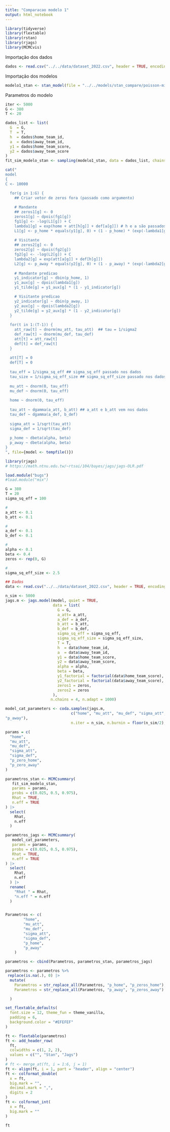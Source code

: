 ```yaml
---
title: "Comparacao modelo 1"
output: html_notebook
---
```


```r
library(tidyverse)
library(flextable)
library(rstan)
library(rjags)
library(MCMCvis)
```

Importação dos dados 
```r
dados <- read.csv("../../data/dataset_2022.csv", header = TRUE, encoding = 'UTF-8')
```

Importação dos modelos
```r
modelo1_stan <- stan_model(file = "../../models/stan_compare/poisson-misto-zero-inflado.stan")
```

Parametros do modelo
```r
iter <- 5000
G <- 380
T <- 20

dados_list <- list(
  G  = G,
  T  = T,
  h  = dados$home_team_id,
  a  = dados$away_team_id,
  y1 = dados$home_team_score,
  y2 = dados$away_team_score
)
fit_sim_modelo_stan <- sampling(modelo1_stan, data = dados_list, chains = 4, iter = iter, cores = 1)
```

```r
cat("
model
{   
C <- 10000

  for(g in 1:G) {  
    ## Criar vetor de zeros fora (passado como argumento)
    
    # Mandante
    ## zeros1[g] <- 0 
    zeros1[g] ~ dpois(fg1[g])
    fg1[g] <- -log(L1[g]) + C
    lambda1[g] = exp(home + att[h[g]] + def[a[g]]) # h e a são passados nos dados
    L1[g] <- p_home * equals(y1[g], 0) + (1 - p_home) * (exp(-lambda1[g]) * lambda1[g] ^ y1[g]) / y1_factorial[g]
    
    # Visitante
    ## zeros2[g] <- 0 
    zeros2[g] ~ dpois(fg2[g])
    fg2[g] <- -log(L2[g]) + C
    lambda2[g] = exp(att[a[g]] + def[h[g]])
    L2[g] <- p_away * equals(y2[g], 0) + (1 - p_away) * (exp(-lambda2[g]) * lambda2[g] ^ y2[g]) / y2_factorial[g]
    
    # Mandante predicao
    y1_indicator[g] ~ dbin(p_home, 1)
    y1_aux[g] ~ dpois(lambda1[g])
    y1_tilde[g] = y1_aux[g] * (1 - y1_indicator[g])

    # Visitante predicao
    y2_indicator[g] ~ dbin(p_away, 1)
    y2_aux[g] ~ dpois(lambda2[g])
    y2_tilde[g] = y2_aux[g] * (1 - y2_indicator[g])
  }
  
  for(t in 1:(T-1)) {
    att_raw[t] ~ dnorm(mu_att, tau_att)  ## tau = 1/sigma2
    def_raw[t] ~ dnorm(mu_def, tau_def)
    att[t] = att_raw[t]
    def[t] = def_raw[t]
  }
  
  att[T] = 0
  def[T] = 0
  
  tau_eff = 1/sigma_sq_eff ## sigma_sq_eff passado nos dados
  tau_size = 1/sigma_sq_eff_size ## sigma_sq_eff_size passado nos dados
   
  mu_att ~ dnorm(0, tau_eff)
  mu_def ~ dnorm(0, tau_eff)
  
  home ~ dnorm(0, tau_eff)
  
  tau_att ~ dgamma(a_att, b_att) ## a_att e b_att vem nos dados
  tau_def ~ dgamma(a_def, b_def)
  
  sigma_att = 1/sqrt(tau_att)
  sigma_def = 1/sqrt(tau_def)
  
  p_home ~ dbeta(alpha, beta) 
  p_away ~ dbeta(alpha, beta) 
}
", file={model <- tempfile()})
```

```r
library(rjags)
# https://math.ntnu.edu.tw/~rtsai/104/bayes/jags/jags-OLR.pdf

load.module("bugs")
#load.module("mix")

G = 380
T = 20
sigma_sq_eff = 100

#
a_att <- 0.1
b_att <- 0.1

#
a_def <- 0.1
b_def <- 0.1

#
alpha <- 0.1
beta <- 0.4
zeros <- rep(0, G)

# 
sigma_sq_eff_size <- 2.5

## Dados
data <- read.csv("../../data/dataset_2022.csv", header = TRUE, encoding = 'UTF-8')

n_sim <- 5000
jags.m <- jags.model(model, quiet = TRUE,
                     data = list(
                       G = G,
                       a_att= a_att,
                       a_def = a_def,
                       b_att = b_att,
                       b_def = b_def,
                       sigma_sq_eff = sigma_sq_eff,
                       sigma_sq_eff_size = sigma_sq_eff_size,
                       T = T,
                       h  = data$home_team_id,
                       a  = data$away_team_id,
                       y1 = data$home_team_score,
                       y2 = data$away_team_score,
                       alpha = alpha,
                       beta = beta,
                       y1_factorial = factorial(data$home_team_score),
                       y2_factorial = factorial(data$away_team_score),
                       zeros1 = zeros,
                       zeros2 = zeros
                     ), 
                    n.chains = 4, n.adapt = 1000)
```

```r
model_cat_parameters <- coda.samples(jags.m, 
                             c("home", "mu_att", "mu_def", "sigma_att", "sigma_def", "p_home",
"p_away"),
                             n.iter = n_sim, n.burnin = floor(n_sim/2), quiet = T)
```


```r
params = c(
  "home", 
  "mu_att",
  "mu_def",
  "sigma_att",
  "sigma_def",
  "p_zero_home",
  "p_zero_away"
)

parametros_stan <- MCMCsummary(
   fit_sim_modelo_stan,
   params = params,
   probs = c(0.025, 0.5, 0.975),
   Rhat = TRUE,
   n.eff = TRUE
) |>
  select(
    Rhat,
    n.eff
  ) 

parametros_jags <- MCMCsummary(
   model_cat_parameters,
   params = params,
   probs = c(0.025, 0.5, 0.975),
   Rhat = TRUE,
   n.eff = TRUE
) |>
  select(
    Rhat,
    n.eff
  ) |>
  rename(
    "Rhat " = Rhat,
    "n.eff " = n.eff
  )


Parametros <- c(
        "home",
        "mu_att",
        "mu_def",
        "sigma_att",
        "sigma_def",
        "p_home",
        "p_away"
    ) 

parametros <- cbind(Parametros, parametros_stan, parametros_jags)

parametros <- parametros %>%
 replace(is.na(.), 0) |>
  mutate(
    Parametros = str_replace_all(Parametros, "p_home", "p_zeros_home"),
    Parametros = str_replace_all(Parametros, "p_away", "p_zeros_away")

  )
```

```r
set_flextable_defaults(
  font.size = 12, theme_fun = theme_vanilla,
  padding = 6,
  background.color = "#EFEFEF"
)

ft <- flextable(parametros)
ft <- add_header_row(
  ft,
  colwidths = c(1, 2, 2),
  values = c("", "Stan", "Jags")
)
# ft <- merge_at(ft, i = 1:6, j = 1)
ft <- align(ft, i = 1, part = "header", align = "center")
ft <- colformat_double(
  x = ft,
  big.mark = "", 
  decimal.mark = ",",
  digits = 2
)
ft <- colformat_int(
  x = ft,
  big.mark = ""
)

ft 

```

